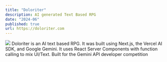 ```yaml
---
title: "Doloriter"
description: AI generated Text Based RPG
date: "2024-06"
published: true
url: https://doloriter.com  
---
```


[![](https://raw.githubusercontent.com/ardahash/arda-bash-portfolio/newmain/public/doloriter.png)](https://doloriter.com) 
Doloriter is an AI text based RPG. It was built using Next.js, the Vercel AI SDK, and Google Gemini. It uses React Server Components with function calling to mix UI/Text.
Built for the Gemini API developer competition

